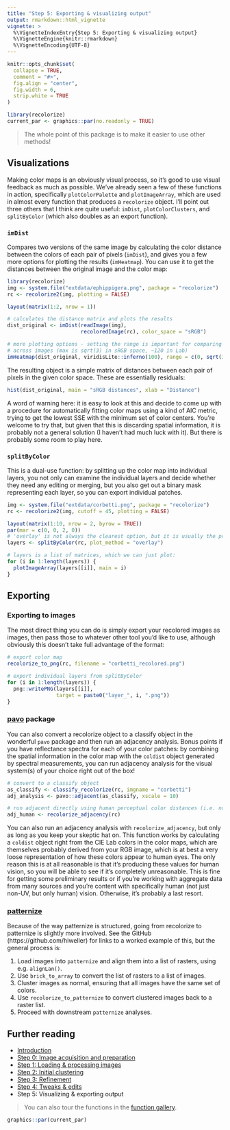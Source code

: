 ```yaml
---
title: "Step 5: Exporting & visualizing output"
output: rmarkdown::html_vignette
vignette: >
  %\VignetteIndexEntry{Step 5: Exporting & visualizing output}
  %\VignetteEngine{knitr::rmarkdown}
  %\VignetteEncoding{UTF-8}
---
```


```r
knitr::opts_chunk$set(
  collapse = TRUE,
  comment = "#>", 
  fig.align = "center",
  fig.width = 6,
  strip.white = TRUE
)
```

```r
library(recolorize)
current_par <- graphics::par(no.readonly = TRUE)
```

> The whole point of this package is to make it easier to use other methods!

## Visualizations

Making color maps is an obviously visual process, so it’s good to use visual feedback as much as possible. We’ve already seen a few of these functions in action, specifically `plotColorPalette` and `plotImageArray`, which are used in almost every function that produces a `recolorize` object. I’ll point out three others that I think are quite useful: `imDist`, `plotColorClusters`, and `splitByColor` (which also doubles as an export function).

### `imDist`

Compares two versions of the same image by calculating the color distance between the colors of each pair of pixels (`imDist`), and gives you a few more options for plotting the results (`imHeatmap`). You can use it to get the distances between the original image and the color map:

```r
library(recolorize)
img <- system.file("extdata/ephippigera.png", package = "recolorize")
rc <- recolorize2(img, plotting = FALSE)

layout(matrix(1:2, nrow = 1))

# calculates the distance matrix and plots the results
dist_original <- imDist(readImage(img),
                        recoloredImage(rc), color_space = "sRGB")

# more plotting options - setting the range is important for comparing 
# across images (max is sqrt(3) in sRGB space, ~120 in Lab)
imHeatmap(dist_original, viridisLite::inferno(100), range = c(0, sqrt(3)))
```
The resulting object is a simple matrix of distances between each pair of pixels in the given color space. These are essentially residuals:

```r
hist(dist_original, main = "sRGB distances", xlab = "Distance")
```

A word of warning here: it is easy to look at this and decide to come up with a procedure for automatically fitting color maps using a kind of AIC metric, trying to get the lowest SSE with the minimum set of color centers. You’re welcome to try that, but given that this is discarding spatial information, it is probably not a general solution (I haven’t had much luck with it). But there is probably some room to play here.

### `splitByColor`

This is a dual-use function: by splitting up the color map into individual layers, you not only can examine the individual layers and decide whether they need any editing or merging, but you also get out a binary mask representing each layer, so you can export individual patches.

```r
img <- system.file("extdata/corbetti.png", package = "recolorize")
rc <- recolorize2(img, cutoff = 45, plotting = FALSE)

layout(matrix(1:10, nrow = 2, byrow = TRUE))
par(mar = c(0, 0, 2, 0))
# 'overlay' is not always the clearest option, but it is usually the prettiest:
layers <- splitByColor(rc, plot_method = "overlay")

# layers is a list of matrices, which we can just plot:
for (i in 1:length(layers)) {
  plotImageArray(layers[[i]], main = i)
}
```

## Exporting

### Exporting to images

The most direct thing you can do is simply export your recolored images as images, then pass those to whatever other tool you’d like to use, although obviously this doesn’t take full advantage of the format:

```r
# export color map
recolorize_to_png(rc, filename = "corbetti_recolored.png")

# export individual layers from splitByColor
for (i in 1:length(layers)) {
  png::writePNG(layers[[i]],
                target = paste0("layer_", i, ".png"))
}
```

### [pavo](https://rdrr.io/cran/pavo/man/pavo-package.html) package

You can also convert a recolorize object to a classify object in the wonderful `pavo` package and then run an adjacency analysis. Bonus points if you have reflectance spectra for each of your color patches: by combining the spatial information in the color map with the `coldist` object generated by spectral measurements, you can run adjacency analysis for the visual system(s) of your choice right out of the box!

```r
# convert to a classify object
as_classify <- classify_recolorize(rc, imgname = "corbetti")
adj_analysis <- pavo::adjacent(as_classify, xscale = 10)

# run adjacent directly using human perceptual color distances (i.e. no spectral data - proceed with caution)
adj_human <- recolorize_adjacency(rc)
```

You can also run an adjacency analysis with `recolorize_adjacency`, but only as long as you keep your skeptic hat on. This function works by calculating a `coldist` object right from the CIE Lab colors in the color maps, which are themselves probably derived from your RGB image, which is at best a very loose representation of how these colors appear to human eyes. The only reason this is at all reasonable is that it’s producing these values for human vision, so you will be able to see if it’s completely unreasonable. This is fine for getting some preliminary results or if you’re working with aggregate data from many sources and you’re content with specifically human (not just non-UV, but only human) vision. Otherwise, it’s probably a last resort.

### [patternize](https://cran.r-project.org/web//packages/patternize/index.html)

Because of the way patternize is structured, going from recolorize to patternize is slightly more involved. See the GitHub (https://github.com/hiweller) for links to a worked example of this, but the general process is:

1. Load images into `patternize` and align them into a list of rasters, using e.g. `alignLan()`.
2. Use `brick_to_array` to convert the list of rasters to a list of images.
3. Cluster images as normal, ensuring that all images have the same set of colors.
4. Use `recolorize_to_patternize` to convert clustered images back to a raster list.
5. Proceed with downstream `patternize` analyses.


## Further reading

* [Introduction](Introduction.html)  
* [Step 0: Image acquisition and preparation](step00_prep.html)  
* [Step 1: Loading & processing images](step01_loading.html)  
* [Step 2: Initial clustering](step02_initial_cluster.html)  
* [Step 3: Refinement](step03_refinement.html)  
* [Step 4: Tweaks & edits](step04_manual_tweak.html)  
* Step 5: Visualizing & exporting output 

> You can also tour the functions in the [function gallery](gallery.html).

```r
graphics::par(current_par)
```
